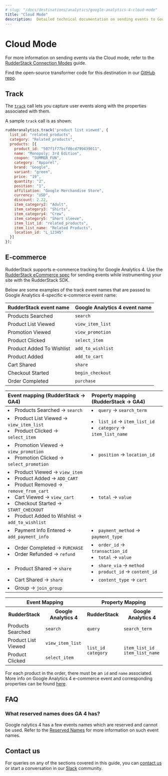 ```yaml
---
# slug: "/docs/destinations/analytics/google-analytics-4-cloud-mode"
title: "Cloud Mode"
description:  Detailed technical documentation on sending events to Google Analytics 4 using the RudderStack Cloud mode.
---
```


# Cloud Mode

<div class="infoBlock">

For more information on sending events via the Cloud mode, refer to the <a href="https://www.rudderstack.com/docs/rudderstack-cloud/rudderstack-connection-modes/#cloud-mode">RudderStack Connection Modes</a> guide.
</div>

<div class="successBlock">

Find the open-source transformer code for this destination in our <a href="https://github.com/rudderlabs/rudder-transformer/tree/master/v0/destinations/ga4">GitHub repo</a>.
</div>


## Track

The [`track`](https://www.rudderstack.com/docs/rudderstack-api/api-specification/rudderstack-spec/track/) call lets you capture user events along with the properties associated with them.

A sample `track` call is as shown:

```javascript
rudderanalytics.track('product list viewed', {
  list_id: "related_products",
  category: "Related_products",
  products: [{
    product_id: "507f1f77bcf86cd799439011",
    name: "Monopoly: 3rd Edition",
    coupon: "SUMMER_FUN",
    category: "Apparel",
    brand: "Google",
    variant: "green",
    price: "19",
    quantity: "2",
    position: "1",
    affiliation: "Google Merchandise Store",
    currency: "USD",
    discount: 2.22,
    item_category2: "Adult",
    item_category3: "Shirts",
    item_category4: "Crew",
    item_category5: "Short sleeve",
    item_list_id: "related_products",
    item_list_name: "Related Products",
    location_id: "L_12345"
  }]
});
```

## E-commerce

RudderStack supports e-commerce tracking for Google Analytics 4. Use the [RudderStack eCommerce spec](https://rudderstack.com/docs/rudderstack-api/api-specification/rudderstack-ecommerce-events-specification/) for sending events while instrumenting your site with the RudderStack SDK.

Below are some examples of the track event names that are passed to Google Analytics 4-specific e-commerce event name:

| RudderStack event name    | Google Analytics 4 event name |
| :------------------------ | :---------------------------- |
| Products Searched         | `search`                      |
| Product List Viewed       | `view_item_list`              |
| Promotion Viewed          | `view_promotion`              |
| Product Clicked           | `select_item`                 |
| Product Added To Wishlist | `add_to_wishlist`             |
| Product Added             | `add_to_cart`                 |
| Cart Shared               | `share`                       |
| Checkout Started          | `begin_checkout`              |
| Order Completed           | `purchase`                    |


| Event mapping (RudderStack -> GA4)    | Property mapping (RudderStack -> GA4)  |
| :------------------------ | :---------------------------- |
|      <li> Products Searched ->  <code class=“inline-code”>search</code></li>  | <li> <code class=“inline-code”>query</code> -> <code class=“inline-code”>search_term</code>  </li>      |
|  <li>Product List Viewed -> <code class=“inline-code”>view_item_list</code></li><li>Product Clicked -> <code class=“inline-code”>select_item</code></li>            | <li><code class=“inline-code”>list_id</code> -> <code class=“inline-code”>item_list_id</code></li><li><code class=“inline-code”>category</code> -> <code class=“inline-code”>item_list_name</code></li>|
|      <li>Promotion Viewed -> <code class=“inline-code”>view_promotion</code></li><li>Promotion Clicked -> <code class=“inline-code”>select_promotion</code></li>  |  <li><code class=“inline-code”>position</code> -> <code class=“inline-code”>location_id</code> </li>       |
|  <li>Product Viewed -> <code class=“inline-code”>view_item</code></li><li>Product Added -> <code class=“inline-code”>ADD_CART</code></li> <li>Product Removed -> <code class=“inline-code”>remove_from_cart</code></li> <li>Cart Viewed -> <code class=“inline-code”>view_cart</code></li> <li>Checkout Started -> <code class=“inline-code”>START_CHECKOUT</code></li> <li>Product Added to Wishlist -> <code class=“inline-code”>add_to_wishlist</code></li>| <li><code class=“inline-code”>total</code> -> <code class=“inline-code”>value</code></li>|
|  <li>Payment Info Entered -> <code class=“inline-code”>add_payment_info</code></li> | <li><code class=“inline-code”>payment_method</code> -> <code class=“inline-code”>payment_type</code></li> |
|  <li>Order Completed -> <code class=“inline-code”>PURCHASE</code></li><li>Order Refunded -> <code class=“inline-code”>refund</code></li>            | <li><code class=“inline-code”>order_id</code> -> <code class=“inline-code”>transaction_id</code></li><li><code class=“inline-code”>total</code> -> <code class=“inline-code”>value</code></li>|
| <li> Product Shared -> <code class=“inline-code”>share</code></li> | <li><code class=“inline-code”>share_via</code> -> <code class=“inline-code”>method</code> </li><li><code class=“inline-code”>product_id</code> -> <code class=“inline-code”>content_id</code></li>|
|  <li>Cart Shared -> <code class=“inline-code”>share</code></li> | <li><code class=“inline-code”>content_type</code> -> <code class=“inline-code”>cart</code></li> |
|  <li>Group -> <code class=“inline-code”>join_group</code> </li>|  |

<table>
  <tr>
    <th colspan="2">Event Mapping</th>
    <th colspan="2">Property Mapping</th>
  </tr>
  <tr>
    <th>RudderStack</th>
    <th>Google Analytics 4</th>
    <th>RudderStack</th>
    <th>Google Analytics 4</th>
  </tr>
  <tr>
    <td>Products Searched</td>
    <td><code class=“inline-code”>search</code></td>
    <td><code class=“inline-code”>query</code></td>
    <td><code class=“inline-code”>search_term</code></td>
  </tr>
  <tr>
    <td>Product List Viewed</td>
    <td><code class=“inline-code”>view_item_list</code></td>
    <td rowspan="2"><code class=“inline-code”>list_id</code></br><code class=“inline-code”>category</code></</td>
    <td rowspan="2"><code class=“inline-code”>item_list_id</code></br><code class=“inline-code”>item_list_name</code></td>
  </tr>
  <tr>
   <td>Product Clicked</td>
    <td><code class=“inline-code”>select_item</code></td>
   
  </tr>
</table>





<div class="infoBlock">

For each product in the order, there must be an <code class="inline-code">id</code> and <code class="inline-code">name</code> associated. More info on Google Analytics 4 e-commerce event and corresponding properties can be found <a href="https://developers.google.com/gtagjs/reference/ga4-events#view_item_list">here</a>.

</div>

## FAQ

### What reserved names does GA 4 has?

Google nalytics 4 has a few events names which are reserved and cannot be used. Refer to the [Reserved Names](https://developers.google.com/analytics/devguides/collection/protocol/ga4/reference?client_type=gtag#reserved_names) for more information on such event names.

## Contact us

For queries on any of the sections covered in this guide, you can [contact us](mailto:%20docs@rudderstack.com) or start a conversation in our [Slack](https://rudderstack.com/join-rudderstack-slack-community) community.
